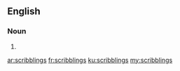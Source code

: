 ==English==

===Noun===
{{head|en|plural}}

# {{plural of|scribbling|lang=en|nocat=1}}

[[ar:scribblings]]
[[fr:scribblings]]
[[ku:scribblings]]
[[my:scribblings]]